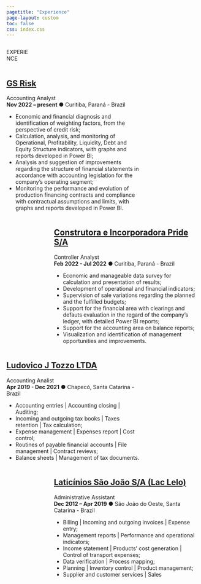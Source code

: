```yaml
---
pagetitle: "Experience"
page-layout: custom
toc: false
css: index.css
---
```


::::{.columns}
::: {.news-section}
::: {.column .col-v-center width="15%"}
:::

::: {.column .col-v-center width="70%"}

::: {.news-header}
EXPERIENCE
:::
:::
:::
::::


::::{.columns}

::: {.home-section}
::: {.column .col-v-center width="15%"}
:::

::: {.column .col-v-center width="70%"}
::: {.timeline}
::: {.container .right}
::: {.content}
## [GS Risk](https://www.linkedin.com/company/gsrisk/?originalSubdomain=br)
Accounting Analyst <br>
**Nov 2022 – present** ● Curitiba, Paraná - Brazil 

* Economic and financial diagnosis and identification of weighting factors, from the perspective of credit risk;
* Calculation, analysis, and monitoring of Operational, Profitability, Liquidity, Debt and Equity Structure indicators, with graphs and reports developed in Power BI;
* Analysis and suggestion of improvements regarding the structure of financial statements in accordance with accounting legislation for the company's operating segment;
* Monitoring the performance and evolution of production financing contracts and compliance with contractual assumptions and limits, with graphs and reports developed in Power BI.

:::
:::
:::
:::

:::
::::

::::{.columns}

::: {.column .col-v-center width="15%"}
:::

::: {.column .col-v-center width="70%"}
::: {.timeline}
::: {.container .right}
::: {.content}

## [Construtora e Incorporadora Pride S/A](https://www.construtorapride.com.br/)
Controller Analyst <br>
**Feb 2022 - Jul 2022** ● Curitiba, Paraná - Brazil 

* Economic and manageable data survey for calculation and presentation of results; 
* Development of operational and financial indicators;
* Supervision of sale variations regarding the planned and the fulfilled budgets;
* Support for the financial area with clearings and defauts evaluation in the regard of the company’s ledger, with detailed Power BI reports;
* Support for the accounting area on balance reports;
* Visualization and identification of management opportunities and improvements. 

:::
:::
:::
:::

::::

::::{.columns}
::: {.home-section}

::: {.column .col-v-center width="15%"}
:::

::: {.column .col-v-center width="70%"}
::: {.timeline}
::: {.container .right}
::: {.content}

## [Ludovico J Tozzo LTDA](https://ludovico-tozzo.com.br/)
Accounting Analist <br>
**Apr 2019 - Dec 2021** ● Chapecó, Santa Catarina - Brazil 

* Accounting entries | Accounting closing | Auditing;
* Incoming and outgoing tax books | Taxes retention | Tax calculation;
* Expense management | Expenses report | Cost control;
* Routines of payable financial accounts | File management | Contract reviews;
* Balance sheets | Management of tax documents.

:::
:::
:::
:::

::::

:::
::::{.columns}

::: {.column .col-v-center width="15%"}
:::

::: {.column .col-v-center width="70%"}
::: {.timeline}
::: {.container .right}
::: {.content}

## [Laticínios São João S/A (Lac Lelo)](http://www.laclelo.com.br/)
Administrative Assistant <br>
**Dec 2012 – Apr 2019** ● São João do Oeste, Santa Catarina - Brazil 

* Billing | Incoming and outgoing invoices | Expense entry;
* Management reports | Performance and operational indicators; 
* Income statement | Products’ cost generation | Control of transport expenses;
* Data verification | Process mapping;
* Planning | Inventory control | Product management;
* Supplier and customer services | Sales

:::
:::
:::
:::

::::